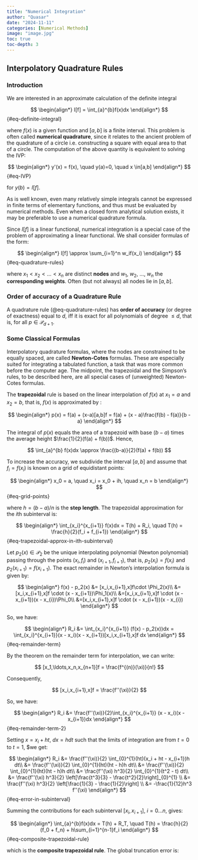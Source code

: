 ```yaml
---
title: "Numerical Integration"
author: "Quasar"
date: "2024-11-11"
categories: [Numerical Methods]      
image: "image.jpg"
toc: true
toc-depth: 3
---
```


## Interpolatory Quadrature Rules

### Introduction

We are interested in an approximate calculation of the definite integral

$$
\begin{align*}
I[f] = \int_{a}^{b}f(x)dx 
\end{align*}
$$ {#eq-definite-integral}

where $f(x)$ is a given function and $[a,b]$ is a finite interval. This problem is often called **numerical quadrature**, since it relates to the ancient problem of the quadrature of a circle i.e. constructing a square with equal area to that of a circle. The computation of the above quantity is equivalent to solving the IVP:

$$
\begin{align*}
y'(x) = f(x), \quad y(a)=0, \quad x \in[a,b]
\end{align*}
$$ {#eq-IVP}

for $y(b)=I[f]$.

As is well known, even many relatively simple integrals cannot be expressed in finite terms of elementary functions, and thus must be evaluated by numerical methods. Even when a closed form analytical solution exists, it may be preferable to use a numerical quadrature formula.

Since $I[f]$ is a linear functional, numerical integration is a special case of the problem of approximating a linear functional. We shall consider formulas of the form:

$$
\begin{align*}
I[f] \approx \sum_{i=1}^n w_if(x_i)
\end{align*}
$$ {#eq-quadrature-rules}

where $x_1 < x_2 < \ldots < x_n$ are distinct **nodes** and $w_1$, $w_2$, $\ldots$, $w_n$ the **corresponding weights**. Often (but not always) all nodes lie in $[a,b]$.

::: {#def-quadrature-rule-of-order-of-accuracy-d}

### Order of accuracy of a Quadrature Rule

A quadrature rule (@eq-quadrature-rules) has **order of accuracy** (or degree of exactness) equal to $d$, iff it is exact for all polynomials of degree $\leq d$, that is, for all $p\in\mathcal{P}_{d+1}$.

:::

### Some Classical Formulas

Interpolatory quadrature formulas, where the nodes are constrained to be equally spaced, are called **Newton-Cotes** formulas. These are especially suited for integrating a tabulated function, a task that was more common before the computer age. The midpoint, the trapezoidal and the Simpson's rules, to be described here, are all special cases of (unweighted) Newton-Cotes formulas.

The **trapezoidal** rule is based on the linear interpolation of $f(x)$ at $x_1 = a$ and $x_2 = b$, that is, $f(x)$ is approximated by :

$$
\begin{align*}
p(x) = f(a) + (x-a)[a,b]f = f(a) + (x - a)\frac{f(b) - f(a)}{b - a}
\end{align*}
$$ 

The integral of $p(x)$ equals the area of a trapezoid with base $(b-a)$ times the average height $\frac{1}{2}(f(a) + f(b))$. Hence, 

$$
\int_{a}^{b} f(x)dx \approx \frac{(b-a)}{2}(f(a) + f(b))
$$

To increase the accuracy, we subdivide the interval $[a,b]$ and assume that $f_i = f(x_i)$ is known on a grid of equidistant points:

$$
\begin{align*}
x_0 = a, \quad x_i = x_0 + ih, \quad x_n = b
\end{align*}
$$ {#eq-grid-points}

where $h = (b - a)/n$ is the **step length**. The trapezoidal approximation for the $i$th subinterval is:

$$
\begin{align*}
\int_{x_i}^{x_{i+1}} f(x)dx = T(h) + R_i, \quad T(h) = \frac{h}{2}(f_i + f_{i+1})
\end{align*}
$$ {#eq-trapezoidal-approx-in-ith-subinterval}

Let $p_2(x)\in\mathcal{P}_2$ be the unique interpolating polynomial (Newton polynomial) passing through the points $(x_i,f_i)$ and $(x_{i+1},f_{i+1})$, that is, $p_2(x_i)=f(x_i)$ and $p_2(x_{i+1}) = f(x_{i+1})$. The exact remainder in Newton's interpolation formula is given by:

$$
\begin{align*}
f(x) - p_2(x) &= [x_i,x_{i+1},x]f\cdot \Phi_2(x)\\
&=[x_i,x_{i+1},x]f \cdot (x - x_{i+1})\Phi_1(x)\\
&=[x_i,x_{i+1},x]f \cdot (x - x_{i+1})(x - x_{i})\Phi_0\\
&=[x_i,x_{i+1},x]f \cdot (x - x_{i+1})(x - x_{i})
\end{align*}
$$

So, we have:

$$
\begin{align*}
R_i &= \int_{x_i}^{x_{i+1}} (f(x) - p_2(x))dx = \int_{x_i}^{x_{i+1}}(x - x_i)(x - x_{i+1})[x_i,x_{i+1},x]f dx 
\end{align*}
$$ {#eq-remainder-term}


By the theorem on the remainder term for interpolation, we can write:

$$
[x_1,\ldots,x_n,x_{n+1}]f = \frac{f^{(n)}(\xi)}{n!}
$$

Consequently,

$$
[x_i,x_{i+1},x]f = \frac{f''(\xi)}{2}
$$

So, we have:

$$
\begin{align*}
R_i &= \frac{f''(\xi)}{2}\int_{x_i}^{x_{i+1}} (x - x_i)(x - x_{i+1})dx 
\end{align*}
$$ {#eq-remainder-term-2}

Setting $x = x_i + ht$, $dx = hdt$ such that the limits of integration are from $t=0$ to $t=1$, $we get:

$$
\begin{align*}
R_i &=  \frac{f''(\xi)}{2} \int_{0}^{1}(ht)(x_i + ht - x_{i+1})h dt\\
&= \frac{f''(\xi)}{2} \int_{0}^{1}(ht)(ht - h)h dt\\
&= \frac{f''(\xi)}{2} \int_{0}^{1}(ht)(ht - h)h dt\\
&= \frac{f''(\xi) h^3}{2} \int_{0}^{1}(t^2 - t) dt\\
&= \frac{f''(\xi) h^3}{2} \left[\frac{t^3}{3} - \frac{t^2}{2}\right]_{0}^{1} \\
&= \frac{f''(\xi) h^3}{2} \left[\frac{1}{3} - \frac{1}{2}\right] \\
&= -\frac{1}{12}h^3 f''(\xi)
\end{align*}
$$ {#eq-error-in-subinterval}

Summing the contributions for each subinterval $[x_i,x_{i+1}]$, $i=0...n$, gives:

$$
\begin{align*}
\int_{a}^{b}f(x)dx = T(h) + R_T, \quad T(h) = \frac{h}{2}(f_0 + f_n) + h\sum_{i=1}^{n-1}f_i
\end{align*}
$$ {#eq-composite-trapezoidal-rule}

which is the **composite trapezoidal rule**. The global truncation error is:




